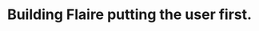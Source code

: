 ---
title: "Building Flaire putting the user first."
publishedAt: "2024-04-16"
images:
  - "/images/projects/project-01/cover-04.jpg"
  - "/images/projects/project-01/video-01.mp4"
---